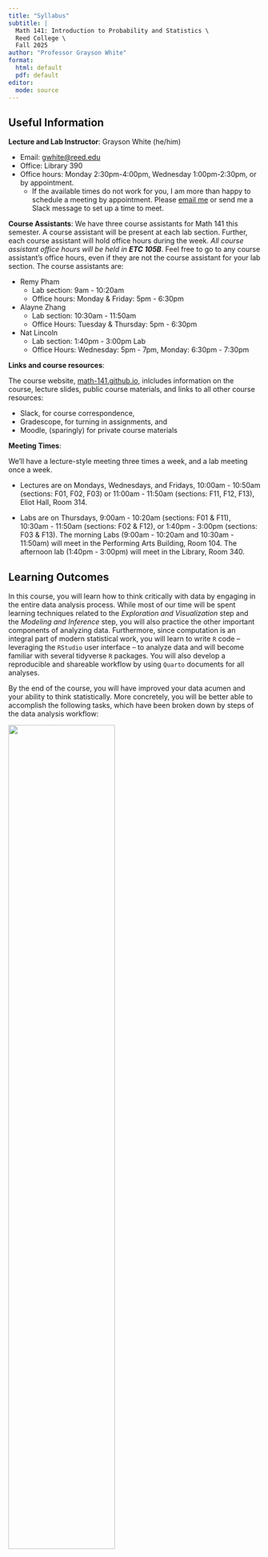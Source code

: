 ```yaml
---
title: "Syllabus"
subtitle: |
  Math 141: Introduction to Probability and Statistics \
  Reed College \ 
  Fall 2025
author: "Professor Grayson White"
format:
  html: default
  pdf: default
editor: 
  mode: source
---
```


## Useful Information

**Lecture and Lab Instructor**: Grayson White (he/him) 

-   Email: [gwhite@reed.edu](mailto:gwhite@reed.edu)
-   Office: Library 390
-   Office hours: Monday 2:30pm-4:00pm, Wednesday 1:00pm-2:30pm, or by appointment. 
    - If the available times do not work for you, I am more than happy to schedule a meeting by appointment. Please [email me](mailto:gwhite@reed.edu) or send me a Slack message to set up a time to meet. 

**Course Assistants**: We have three course assistants for Math 141 this semester. A course assistant will be present at each lab section. Further, each course assistant will hold office hours during the week. *All course assistant office hours will be held in **ETC 105B***. Feel free to go to any course assistant's office hours, even if they are not the course assistant for your lab section. The course assistants are:

-   Remy Pham 
    - Lab section: 9am - 10:20am
    - Office hours: Monday & Friday: 5pm - 6:30pm
-   Alayne Zhang 
    - Lab section: 10:30am - 11:50am
    - Office Hours: Tuesday & Thursday: 5pm - 6:30pm
-   Nat Lincoln 
    - Lab section: 1:40pm - 3:00pm Lab
    - Office Hours: Wednesday: 5pm - 7pm, Monday: 6:30pm - 7:30pm


**Links and course resources**:

The course website, [math-141.github.io](https://math-141.github.io/), inlcludes information on the course, lecture slides, public course materials, and links to all other course resources:

-   Slack, for course correspondence,
-   Gradescope, for turning in assignments, and
-   Moodle, (sparingly) for private course materials


**Meeting Times**:

We'll have a lecture-style meeting three times a week, and a lab meeting once a week.

-   Lectures are on Mondays, Wednesdays, and Fridays, 10:00am - 10:50am (sections: F01, F02, F03) or 11:00am - 11:50am (sections: F11, F12, F13), Eliot Hall, Room 314.

-   Labs are on Thursdays, 9:00am - 10:20am (sections: F01 & F11), 10:30am - 11:50am (sections: F02 & F12), or 1:40pm - 3:00pm (sections: F03 & F13). The morning Labs (9:00am - 10:20am and 10:30am - 11:50am) will meet in the Performing Arts Building, Room 104. The afternoon lab (1:40pm - 3:00pm) will meet in the Library, Room 340. 



## Learning Outcomes

In this course, you will learn how to think critically with data by engaging in the entire data analysis process. While most of our time will be spent learning techniques related to the *Exploration and Visualization* step and the *Modeling and Inference* step, you will also practice the other important components of analyzing data. Furthermore, since computation is an integral part of modern statistical work, you will learn to write `R` code -- leveraging the `RStudio` user interface -- to analyze data and will become familiar with several tidyverse `R` packages. You will also develop a reproducible and shareable workflow by using `Quarto` documents for all analyses.

By the end of the course, you will have improved your data acumen and your ability to think statistically. More concretely, you will be better able to accomplish the following tasks, which have been broken down by steps of the data analysis workflow:

![](slides/img/DAW.jpeg){width=65% fig-align='center'}

**Question formulation:**

-   Translate a research problem into a set of questions that can be answered with data.
-   Formulate data questions as measurable statements about parameters in a model.

**Data acquisition:**

-   Determine the necessary data to conduct analyses.
-   Reflect on how design structures and data collection impact potential conclusions.
-   Identify potential ethical concerns surrounding data collection and data privacy.

**Data wrangling:**

-   Explore datasets to determine what wrangling may be required (e.g., removing missing values, filtering out variables or observations, collapsing categories of a categorical variable).
-   Apply basic data wrangling operations.

**Exploration and Visualization:**

-   Understand key principles of designing and creating effective data visualizations.
-   Master creating graphs and drawing sound conclusions from graphs.
-   Compute and interpret summary statistics.

**Modeling and Inference:**

-   Understand and be able to explain key probabilistic and inferential concepts, such as, sampling, variability, random variables, distributions, confidence, and significance.
-   Determine the correct model for a given problem and set of data.
-   Appropriately apply and draw inferences from a statistical model, including quantifying and interpreting the uncertainty in model estimates.
-   Consider the ethical implications of various modeling practices.

**Communicating Findings:**

-   Develop a reproducible workflow using Quarto documents.
-   Interpret and communicate results of statistical analyses effectively for both a statistical and a non-statistical audience.
-   Be able to reflect on the data involved in an analysis and show a curiosity for other ways of examining and thinking about the data.





## Learning Materials & Tools

**Textbooks**: We'll use three textbooks for our course, all of which are freely available online: 

-   [Statistical Inference via Data Science: A ModernDive into R and the tidyverse, Second Edition](https://moderndive.com/v2)
    - Reading abbreviation: **MD**

-   [Introduction to Modern Statistics, Second Edition](https://www.openintro.org/book/ims/)
    - Reading abbreviation: **IMS**

-   [OpenIntro Statistics, Fourth Edition](https://www.openintro.org/book/os/)
    - Reading abbreviation: **OI**


**Technologies (R, RStudio, and Quarto)**: R is a free and open source programming language, RStudio is an Integrated Development Environment (IDE) which allows for streamlined use of the R programming language, and Quarto is a markdown language that allows for reproducible documents that include R code, text, images, and much more! We will access these technologies via the [RStudio Server](https://www.rstudio.reed.edu) for this course. A laptop that can access the internet and use the RStudio Server is required for this course.

\textbf{Please let me know ASAP if you do not have access to a personal computer!}





## Assignments, activities, and exams

We'll have a variety of assignments, activities, and exams for this course. In particular: 

-   **Lab assignments**:
    - Almost every week, we will have a lab assignment. The lab assignments will be assigned on Thursday at lab time and due the following week on Thursday at 9:00am. 
    - Lab assignments will include both computational and theoretical questions.
    - These lab assignments will be turned in via Gradescope. 
    - To help with various circumstances (expected and unexpected), you have up to 4 additional extensions days that you can use as you need (e.g., 1 additional day for 4 labs, 4 additional days for 1 lab, ...) but the extension days must be rounded up to the nearest day (e.g., 2 extra hours = 1 extension day). If you need to use any extension days, send Grayson an **email** (not a Slack message) with the title: "Math 141 Extension Days" that includes the lab number you are using an extension for, and the number of day(s) used. 

-   **Homework assignments**:
    - For most lecture class periods, along with the assigned reading, I will assign a short set of homework questions related to the reading to be turned in at the beginning of class. 
    - These will be turned in by you in person, as a hard copy, at the beginning of class. If you arrive to class late, please wait until the end of class to turn in your answers. 
    - No late homework assignments are accepted, but up to three missed homework assignments will be dropped from your final grade. 
    
-   **In-class activities**:
    - During lecture and lab, we will include some in-class activities. Including but not limited to: 
        - group activities,
        - independent activities,
        - low-stakes quizzes.
    
-   **Exams**:
    - We'll have a midterm exam and final exam for this course. Each exam will have a written take-home component and an in-person oral component. 
    - The written component of the midterm exam will be released on Monday 10/12 and will be due by Wednesday 10/14. The oral component of the midterm exam will occur on Thursday 10/15 and Friday 10/16.
    - The written component of the final exam will be released on Wednesday 12/7, the last day of classes, and will be due at the end of reading week. The oral component of the final exam will occur during finals week. 
    - No late exams are accepted.




## Distribution Requirements

This course can be used towards your **Group III, “Natural, Mathematical, and Psychological Science”** requirement. It accomplishes the following learning goals for the group:

1. Use and evaluate quantitative data or modeling, or use logical/mathematical reasoning to evaluate, test or prove statements.
2. Given a problem or question, formulate a hypothesis or conjecture, and design an experiment, collect data or use mathematical reasoning to test or validate it.
3. Collect, analyze, and interpret data.

This course does \textbf{\underline{not}} satisfy the "primary data collection and analysis" requirement.



## Course Climate

We expect everyone in this class to strive to foster a learning environment that is equitable, inclusive, and welcoming. If you experience any barriers to learning, please come to Professor Grayson White or a college administrator with your concerns.

**Code of Conduct**:

We expect all members of Math 141 to make participation a harassment-free experience for everyone, regardless of age, body size, visible or invisible disability, ethnicity, sex characteristics, gender identity and expression, level of experience, education, socio-economic status, nationality, personal appearance, race, religion, or sexual identity and orientation.

We expect everyone to act and interact in ways that contribute to an open, welcoming, inclusive, and healthy community of learners. You can contribute to a positive learning environment by demonstrating empathy and kindness, being respectful of differing viewpoints and experiences, and giving and gracefully accepting constructive feedback.[^1]

[^1]: This Code of Conduct is adapted from the [Contributor Covenant](https://www.contributor-covenant.org/version/2/0/code_of_conduct.html), version 2.0.



## Policies

**Late work policy**:

Please see the late work policy for each individual assignment type that is included in the *Assignments and exams* section of the syllabus. 

**Collaboration Policy and Academic Honesty**:

Working with your classmates on difficult and interesting problems can not only help your learning, but also help you get to know each other! Therefore, I encourage you to collaborate on assignments but every piece of work you do must be your own. Copying and pasting other people’s work or code is not acceptable. The Honor Principle must guide your conduct in this class. 

If you choose to collaborate with a classmate, **you must add their name to the top of your assignment**, and list them as a collaborator, e.g.:

Collaborator(s): Elliot Shannon, Romain Boutelet

*But what is collaboration?*:

For Math 141, collaboration can look like: working with classmates together on a given problem, doing scratch work, helping each other get un-stuck on a part of a problem, and even coming to a solution. However, you **must** write up your own problem solutions individually and cannot copy other's solutions (even those who you have collaborated with). Further, copying code from a collaborator, classmate, or generative AI tool (see the following section) is strictly prohibited. 


**AI Policy**:

Artificial intelligence (AI) tools, such as ChatGPT, Claude, Co-Pilot, Gemini, and others are being used to generate code, analyze data, and much more. However, learning to think critically about a problem at hand, and engaging with your peers, tutors, and instructors when not understanding a concept or question are integral components of a liberal arts education. Further, a key goal of this course is for you to learn how to thoughtfully, ethically, and independently extract knowledge from data and engage in statistical reasoning. Therefore, the use of generative AI tools, such as ChatGPT and others, are strictly prohibited in any stage of the work process for this course. If you have questions about whether a tool is allowed for this course, ask the Instructor before using it.

